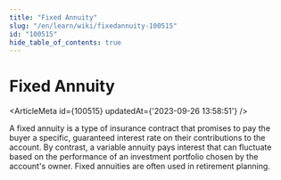 ```yaml
---
title: "Fixed Annuity"
slug: "/en/learn/wiki/fixedannuity-100515"
id: "100515"
hide_table_of_contents: true
---
```



# Fixed Annuity

<ArticleMeta id={100515} updatedAt={'2023-09-26 13:58:51'} />
<div className='border-solid border-b border-t-0 my-4 border-[var(--ifm-color-gray-300)]' />

A fixed annuity is a type of insurance contract that promises to pay the buyer a specific, guaranteed interest rate on their contributions to the account. By contrast, a variable annuity pays interest that can fluctuate based on the performance of an investment portfolio chosen by the account's owner. Fixed annuities are often used in retirement planning.
